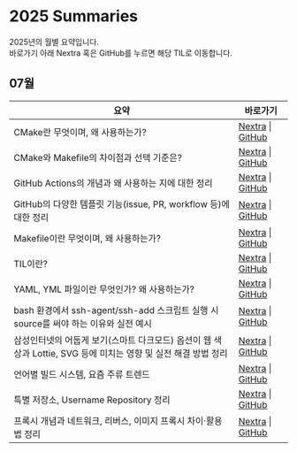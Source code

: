 
# 2025 Summaries
2025년의 월별 요약입니다.<br />
바로가기 아래 Nextra 혹은 GitHub를 누르면 해당 TIL로 이동합니다.

<LabelIcons />

## 07월

| 요약 | 바로가기 |
|---------|------------------|
| CMake란 무엇이며, 왜 사용하는가? | [Nextra](/til/til-2025/til-07/11-CMake) \| [GitHub](https://github.com/MinHyeok-lee1/TIL/blob/main/2025/07/11-CMake.md) |
| CMake와 Makefile의 차이점과 선택 기준은? | [Nextra](/til/til-2025/til-07/12-CmakeMakefile) \| [GitHub](https://github.com/MinHyeok-lee1/TIL/blob/main/2025/07/12-CmakeMakefile.md) |
| GitHub Actions의 개념과 왜 사용하는 지에 대한 정리 | [Nextra](/til/til-2025/til-07/04-GitHubActions) \| [GitHub](https://github.com/MinHyeok-lee1/TIL/blob/main/2025/07/04-GitHubActions.md) |
| GitHub의 다양한 템플릿 기능(issue, PR, workflow 등)에 대한 정리 | [Nextra](/til/til-2025/til-07/03-Template) \| [GitHub](https://github.com/MinHyeok-lee1/TIL/blob/main/2025/07/03-Template.md) |
| Makefile이란 무엇이며, 왜 사용하는가? | [Nextra](/til/til-2025/til-07/10-Makefile) \| [GitHub](https://github.com/MinHyeok-lee1/TIL/blob/main/2025/07/10-Makefile.md) |
| TIL이란? | [Nextra](/til/til-2025/til-07/01-TIL) \| [GitHub](https://github.com/MinHyeok-lee1/TIL/blob/main/2025/07/01-TIL.md) |
| YAML, YML 파일이란 무엇인가? 왜 사용하는가? | [Nextra](/til/til-2025/til-07/08-yaml) \| [GitHub](https://github.com/MinHyeok-lee1/TIL/blob/main/2025/07/08-yaml.md) |
| bash 환경에서 ssh-agent/ssh-add 스크립트 실행 시 source를 써야 하는 이유와 실전 예시 | [Nextra](/til/til-2025/til-07/06-issueBashSsh) \| [GitHub](https://github.com/MinHyeok-lee1/TIL/blob/main/2025/07/06-issueBashSsh.md) |
| 삼성인터넷의 어둡게 보기(스마트 다크모드) 옵션이 웹 색상과 Lottie, SVG 등에 미치는 영향 및 실전 해결 방법 정리 | [Nextra](/til/til-2025/til-07/07-issueSamsungInternet) \| [GitHub](https://github.com/MinHyeok-lee1/TIL/blob/main/2025/07/07-issueSamsungInternet.md) |
| 언어별 빌드 시스템, 요즘 주류 트렌드 | [Nextra](/til/til-2025/til-07/09-buildSystem) \| [GitHub](https://github.com/MinHyeok-lee1/TIL/blob/main/2025/07/09-buildSystem.md) |
| 특별 저장소, Username Repository 정리 | [Nextra](/til/til-2025/til-07/02-UsernameRepository) \| [GitHub](https://github.com/MinHyeok-lee1/TIL/blob/main/2025/07/02-UsernameRepository.md) |
| 프록시 개념과 네트워크, 리버스, 이미지 프록시 차이·활용법 정리 | [Nextra](/til/til-2025/til-07/05-proxy) \| [GitHub](https://github.com/MinHyeok-lee1/TIL/blob/main/2025/07/05-proxy.md) |
